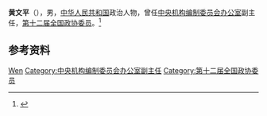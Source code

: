 '''黄文平'''（{{bd|？|}}），男，[[中华人民共和国|中华人民共和国]]政治人物，曾任[[中央机构编制委员会办公室|中央机构编制委员会办公室]]副主任，[[第十二届全国政协委员|第十二届全国政协委员]]。<ref>{{Cite web|title=中央编办副主任 黄文平|url=http://www.gov.cn/zxft/ft139/content_1082551.htm|accessdate=2020-12-15|work=中国政府网}}</ref>

== 参考资料 ==
{{reflist}}

{{中国人物小作品}}

{{Authority control}}
{{DEFAULTSORT:Huang黄}}
[[Category:黄姓|Wen]]
[[Category:中央机构编制委员会办公室副主任|Category:中央机构编制委员会办公室副主任]]
[[Category:第十二届全国政协委员|Category:第十二届全国政协委员]]